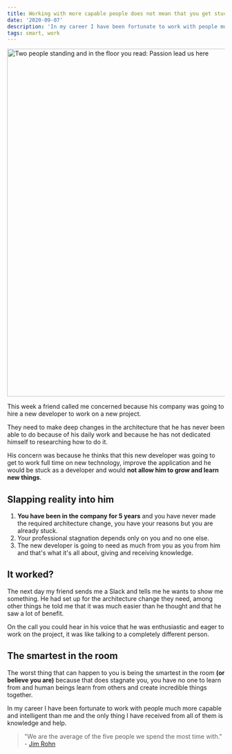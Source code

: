 ```yaml
---
title: Working with more capable people does not mean that you get stuck
date: '2020-09-07'
description: 'In my career I have been fortunate to work with people much more capable and intelligent than me and the only thing I have received from all of them is knowledge and help.'
tags: smart, work
---
```


<Image src="/images/working-with-more-capable-people-does-not-mean-that-you-get-stuck/passion-lead-us-here.jpg" alt="Two people standing and in the floor you read: Passion lead us here" width="1202" height="803" />

This week a friend called me concerned because his company was going to hire a new developer to work on a new project.

They need to make deep changes in the architecture that he has never been able to do because of his daily work and because he has not dedicated himself to researching how to do it.

His concern was because he thinks that this new developer was going to get to work full time on new technology, improve the application and he would be stuck as a developer and would **not allow him to grow and learn new things**.

## Slapping reality into him

1. **You have been in the company for 5 years** and you have never made the required architecture change, you have your reasons but you are already stuck.
2. Your professional stagnation depends only on you and no one else.
3. The new developer is going to need as much from you as you from him and that's what it's all about, giving and receiving knowledge.

## It worked?

The next day my friend sends me a Slack and tells me he wants to show me something. He had set up for the architecture change they need, among other things he told me that it was much easier than he thought and that he saw a lot of benefit.

On the call you could hear in his voice that he was enthusiastic and eager to work on the project, it was like talking to a completely different person.

## The smartest in the room

The worst thing that can happen to you is being the smartest in the room **(or believe you are)** because that does stagnate you, you have no one to learn from and human beings learn from others and create incredible things together.

In my career I have been fortunate to work with people much more capable and intelligent than me and the only thing I have received from all of them is knowledge and help.

> "We are the average of the five people we spend the most time with." - [Jim Rohn](https://www.wikiwand.com/en/Jim_Rohn)
